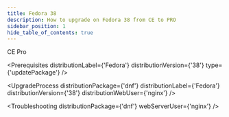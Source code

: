 ```yaml
---
title: Fedora 38
description: How to upgrade on Fedora 38 from CE to PRO
sidebar_position: 1
hide_table_of_contents: true
---
```



<div style={{display: "flex", gap: "1rem"}}>
  <Chips link="https://www.passbolt.com/ce/fedora" isUnderMainTitle={true}>CE</Chips>
  <Chips link="https://www.passbolt.com/pricing/pro" isUnderMainTitle={true}>Pro</Chips>
</div>

<Prerequisites
  distributionLabel={'Fedora'}
  distributionVersion={'38'}
  type={'updatePackage'}
/>

<UpgradeProcess
  distributionPackage={'dnf'}
  distributionLabel={'Fedora'}
  distributionVersion={'38'}
  distributionWebUser={'nginx'}
/>

<Troubleshooting distributionPackage={'dnf'} webServerUser={'nginx'} />

<InCaseOfIssues />
